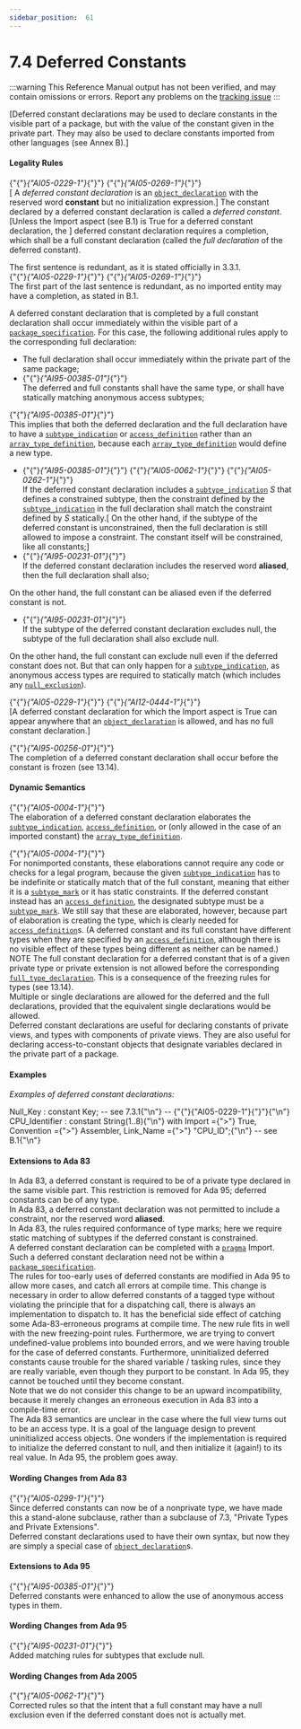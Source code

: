 ---
sidebar_position:  61
---

# 7.4 Deferred Constants

:::warning
This Reference Manual output has not been verified,
and may contain omissions or errors.
Report any problems on the [tracking issue](https://github.com/ada-lang-io/ada-lang-io/issues/20)
:::


<p>[Deferred constant declarations may be used to declare constants in the visible part of a package, but with the value of the constant given in the private part. They may also be used to declare constants imported from other languages (see Annex B).] <br /></p>


#### Legality Rules

<p>{"{"}<em>{"AI05-0229-1"}</em>{"}"} {"{"}<em>{"AI05-0269-1"}</em>{"}"} <br />[ A <em>deferred constant declaration</em> is an <code><a href="../AA-3/AA-3.3#S0032">object_declaration</a></code> with the reserved word <strong>constant</strong> but no initialization expression.] The constant declared by a deferred constant declaration is called a <em>deferred constant</em>. [Unless the Import aspect (see B.1) is True for a deferred constant declaration, the ] deferred constant declaration requires a completion, which shall be a full constant declaration (called the <em>full declaration</em> of the deferred constant). <br /></p>

<Admonition type="aarm" aarm="proof" title="Proof: ">
<strong></strong>The first sentence is redundant, as it is stated officially in 3.3.1.<br /></Admonition>

<Admonition type="aarm" aarm="note" title="Note: ">
{"{"}<em>{"AI05-0229-1"}</em>{"}"} {"{"}<em>{"AI05-0269-1"}</em>{"}"} <br />The first part of the last sentence is redundant, as no imported entity may have a completion, as stated in B.1. <br /></Admonition>

<p>A deferred constant declaration that is completed by a full constant declaration shall occur immediately within the visible part of a <code><a href="../AA-7/AA-7.1#S0230">package_specification</a></code>. For this case, the following additional rules apply to the corresponding full declaration: <br /></p>

<ul>
<li>The full declaration shall occur immediately within the private part of the same package;<br /></li>
<li>{"{"}<em>{"AI95-00385-01"}</em>{"}"} <br />The deferred and full constants shall have the same type, or shall have statically matching anonymous access subtypes; <br /></li>
</ul>
<Admonition type="aarm" aarm="ramification" title="Ramification: ">
<strong></strong>{"{"}<em>{"AI95-00385-01"}</em>{"}"} <br />This implies that both the deferred declaration and the full declaration have to have a <code><a href="../AA-3/AA-3.2#S0027">subtype_indication</a></code> or <code><a href="../AA-3/AA-3.10#S0084">access_definition</a></code> rather than an <code><a href="../AA-3/AA-3.6#S0051">array_type_definition</a></code>, because each <code><a href="../AA-3/AA-3.6#S0051">array_type_definition</a></code> would define a new type. <br /></Admonition>

<ul>
<li>{"{"}<em>{"AI95-00385-01"}</em>{"}"} {"{"}<em>{"AI05-0062-1"}</em>{"}"} {"{"}<em>{"AI05-0262-1"}</em>{"}"} <br />If the deferred constant declaration includes a <code><a href="../AA-3/AA-3.2#S0027">subtype_indication</a></code> <em>S</em> that defines a constrained subtype, then the constraint defined by the <code><a href="../AA-3/AA-3.2#S0027">subtype_indication</a></code> in the full declaration shall match the constraint defined by <em>S</em> statically.[ On the other hand, if the subtype of the deferred constant is unconstrained, then the full declaration is still allowed to impose a constraint. The constant itself will be constrained, like all constants;]<br /></li>
<li>{"{"}<em>{"AI95-00231-01"}</em>{"}"} <br />If the deferred constant declaration includes the reserved word <strong>aliased</strong>, then the full declaration shall also; <br /></li>
</ul>
<Admonition type="aarm" aarm="ramification" title="Ramification: ">
<strong></strong>On the other hand, the full constant can be aliased even if the deferred constant is not. <br /></Admonition>

<ul>
<li>{"{"}<em>{"AI95-00231-01"}</em>{"}"} <br />If the subtype of the deferred constant declaration excludes null, the subtype of the full declaration shall also exclude null. <br /></li>
</ul>
<Admonition type="aarm" aarm="ramification" title="Ramification: ">
<strong></strong>On the other hand, the full constant can exclude null even if the deferred constant does not. But that can only happen for a <code><a href="../AA-3/AA-3.2#S0027">subtype_indication</a></code>, as anonymous access types are required to statically match (which includes any <code><a href="../AA-3/AA-3.10#S0083">null_exclusion</a></code>). <br /></Admonition>

<p>{"{"}<em>{"AI05-0229-1"}</em>{"}"} {"{"}<em>{"AI12-0444-1"}</em>{"}"} <br />[A deferred constant declaration for which the Import aspect is True can appear anywhere that an <code><a href="../AA-3/AA-3.3#S0032">object_declaration</a></code> is allowed, and has no full constant declaration.]<br /></p>

<p>{"{"}<em>{"AI95-00256-01"}</em>{"}"} <br />The completion of a deferred constant declaration shall occur before the constant is frozen (see 13.14).<br /></p>


#### Dynamic Semantics

<p>{"{"}<em>{"AI05-0004-1"}</em>{"}"} <br />The elaboration of a deferred constant declaration elaborates the <code><a href="../AA-3/AA-3.2#S0027">subtype_indication</a></code>, <code><a href="../AA-3/AA-3.10#S0084">access_definition</a></code>, or (only allowed in the case of an imported constant) the <code><a href="../AA-3/AA-3.6#S0051">array_type_definition</a></code>. <br /></p>

<Admonition type="aarm" aarm="ramification" title="Ramification: ">
<strong></strong>{"{"}<em>{"AI05-0004-1"}</em>{"}"} <br />For nonimported constants, these elaborations cannot require any code or checks for a legal program, because the given <code><a href="../AA-3/AA-3.2#S0027">subtype_indication</a></code> has to be indefinite or statically match that of the full constant, meaning that either it is a <code><a href="../AA-3/AA-3.2#S0028">subtype_mark</a></code> or it has static constraints. If the deferred constant instead has an <code><a href="../AA-3/AA-3.10#S0084">access_definition</a></code>, the designated subtype must be a <code><a href="../AA-3/AA-3.2#S0028">subtype_mark</a></code>. We still say that these are elaborated, however, because part of elaboration is creating the type, which is clearly needed for <code><a href="../AA-3/AA-3.10#S0084">access_definition</a></code>s. (A deferred constant and its full constant have different types when they are specified by an <code><a href="../AA-3/AA-3.10#S0084">access_definition</a></code>, although there is no visible effect of these types being different as neither can be named.) <br /></Admonition>

<Admonition type="aarm" aarm="note" title="Note: ">
NOTE   The full constant declaration for a deferred constant that is of a given private type or private extension is not allowed before the corresponding <code><a href="../AA-3/AA-3.2#S0024">full_type_declaration</a></code>. This is a consequence of the freezing rules for types (see 13.14). <br /></Admonition>

<Admonition type="aarm" aarm="ramification" title="Ramification: ">
<strong></strong>Multiple or single declarations are allowed for the deferred and the full declarations, provided that the equivalent single declarations would be allowed.<br /></Admonition>

<Admonition type="aarm" aarm="note" title="Note: ">
Deferred constant declarations are useful for declaring constants of private views, and types with components of private views. They are also useful for declaring access-to-constant objects that designate variables declared in the private part of a package. <br /></Admonition>


#### Examples

<p><em>Examples of deferred constant declarations:</em> <br /></p>

<CodeBlock>
Null_Key : constant Key;      -- see 7.3.1{"\n"}
--  {"{"}{"AI05-0229-1"}{"}"}{"\n"} CPU_Identifier : constant String(1..8){"\n"}   with Import ={">"} True, Convention ={">"} Assembler, Link_Name ={">"} "CPU_ID";{"\n"}                              -- see B.1{"\n"}

</CodeBlock>

#### Extensions to Ada 83

<Admonition type="aarm" aarm="note" title="Note: ">
In Ada 83, a deferred constant is required to be of a private type declared in the same visible part. This restriction is removed for Ada 95; deferred constants can be of any type.<br /></Admonition>

<Admonition type="aarm" aarm="note" title="Note: ">
In Ada 83, a deferred constant declaration was not permitted to include a constraint, nor the reserved word <strong>aliased</strong>.<br /></Admonition>

<Admonition type="aarm" aarm="note" title="Note: ">
In Ada 83, the rules required conformance of type marks; here we require static matching of subtypes if the deferred constant is constrained.<br /></Admonition>

<Admonition type="aarm" aarm="note" title="Note: ">
A deferred constant declaration can be completed with a <code><a href="../AA-2/AA-2.8#S0019">pragma</a></code> Import. Such a deferred constant declaration need not be within a <code><a href="../AA-7/AA-7.1#S0230">package_specification</a></code>.<br /></Admonition>

<Admonition type="aarm" aarm="note" title="Note: ">
The rules for too-early uses of deferred constants are modified in Ada 95 to allow more cases, and catch all errors at compile time. This change is necessary in order to allow deferred constants of a tagged type without violating the principle that for a dispatching call, there is always an implementation to dispatch to. It has the beneficial side effect of catching some Ada-83-erroneous programs at compile time. The new rule fits in well with the new freezing-point rules. Furthermore, we are trying to convert undefined-value problems into bounded errors, and we were having trouble for the case of deferred constants. Furthermore, uninitialized deferred constants cause trouble for the shared variable / tasking rules, since they are really variable, even though they purport to be constant. In Ada 95, they cannot be touched until they become constant.<br /></Admonition>

<Admonition type="aarm" aarm="note" title="Note: ">
Note that we do not consider this change to be an upward incompatibility, because it merely changes an erroneous execution in Ada 83 into a compile-time error.<br /></Admonition>

<Admonition type="aarm" aarm="note" title="Note: ">
The Ada 83 semantics are unclear in the case where the full view turns out to be an access type. It is a goal of the language design to prevent uninitialized access objects. One wonders if the implementation is required to initialize the deferred constant to null, and then initialize it (again!) to its real value. In Ada 95, the problem goes away. <br /></Admonition>


#### Wording Changes from Ada 83

<Admonition type="aarm" aarm="note" title="Note: ">
{"{"}<em>{"AI05-0299-1"}</em>{"}"} <br />Since deferred constants can now be of a nonprivate type, we have made this a stand-alone subclause, rather than a subclause of 7.3, "Private Types and Private Extensions".<br /></Admonition>

<Admonition type="aarm" aarm="note" title="Note: ">
Deferred constant declarations used to have their own syntax, but now they are simply a special case of <code><a href="../AA-3/AA-3.3#S0032">object_declaration</a></code>s. <br /></Admonition>


#### Extensions to Ada 95

<Admonition type="aarm" aarm="note" title="Note: ">
{"{"}<em>{"AI95-00385-01"}</em>{"}"} <br />Deferred constants were enhanced to allow the use of anonymous access types in them. <br /></Admonition>


#### Wording Changes from Ada 95

<Admonition type="aarm" aarm="note" title="Note: ">
{"{"}<em>{"AI95-00231-01"}</em>{"}"} <br />Added matching rules for subtypes that exclude null. <br /></Admonition>


#### Wording Changes from Ada 2005

<Admonition type="aarm" aarm="correction" title="Correction:">
{"{"}<em>{"AI05-0062-1"}</em>{"}"} <strong><br /></strong> Corrected rules so that the intent that a full constant may have a null exclusion even if the deferred constant does not is actually met. <br /></Admonition>

